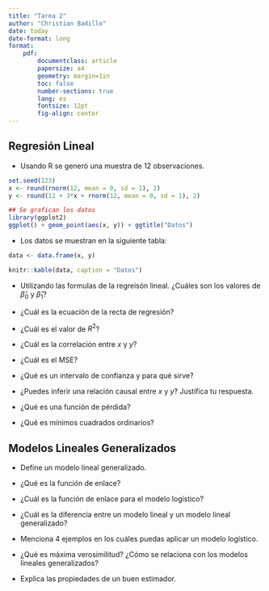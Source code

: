 ```yaml
---
title: "Tarea 2"
author: "Christian Badillo"
date: today
date-format: long
format:
    pdf: 
        documentclass: article
        papersize: a4
        geometry: margin=1in    
        toc: false
        number-sections: true
        lang: es
        fontsize: 12pt
        fig-align: center
---
```


## Regresión Lineal

- Usando R se generó una muestra de 12 observaciones.

```r
set.seed(123)
x <- round(rnorm(12, mean = 0, sd = 1), 2)
y <- round(12 + 3*x + rnorm(12, mean = 0, sd = 1), 2)

## Se grafican los datos
library(ggplot2)
ggplot() + geom_point(aes(x, y)) + ggtitle("Datos")
```

- Los datos se muestran en la siguiente tabla:

```r
data <- data.frame(x, y)

knitr::kable(data, caption = "Datos")
```

- Utilizando las formulas de la regreisón lineal. ¿Cuáles son los valores de $\hat{\beta}_0$ y $\hat{\beta}_1$?

- ¿Cuál es la ecuación de la recta de regresión?

- ¿Cuál es el valor de $R^2$?

- ¿Cuál es la correlación entre $x$ y $y$?

- ¿Cuál es el MSE?

- ¿Qué es un intervalo de confianza y para qué sirve?

- ¿Puedes inferir una relación causal entre $x$ y $y$? Justifica tu respuesta.

- ¿Qué es una función de pérdida?

- ¿Qué es mínimos cuadrados ordinarios?

## Modelos Lineales Generalizados

- Define un modelo lineal generalizado.

- ¿Qué es la función de enlace?

- ¿Cuál es la función de enlace para el modelo logístico?

- ¿Cuál es la diferencia entre un modelo lineal y un modelo lineal generalizado?

- Menciona 4 ejemplos en los cuáles puedas aplicar un modelo logístico.

- ¿Qué es máxima verosimilitud? ¿Cómo se relaciona con los modelos lineales generalizados?

- Explica las propiedades de un buen estimador.
